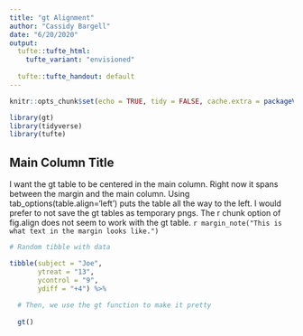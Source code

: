 ```yaml
---
title: "gt Alignment"
author: "Cassidy Bargell"
date: "6/20/2020"
output: 
  tufte::tufte_html:
    tufte_variant: "envisioned"
    
  tufte::tufte_handout: default
---
```


```r
knitr::opts_chunk$set(echo = TRUE, tidy = FALSE, cache.extra = packageVersion('tufte'))

library(gt)
library(tidyverse)
library(tufte)
```

## Main Column Title

I want the gt table to be centered in the main column. Right now it spans between the margin and the main column. Using tab_options(table.align='left') puts the table all the way to the left. I would prefer to not save the gt tables as temporary pngs. The r chunk option of fig.align does not seem to work with the gt table. 
`r margin_note("This is what text in the margin looks like.")`
```r

# Random tibble with data

tibble(subject = "Joe",
       ytreat = "13",
       ycontrol = "9",
       ydiff = "+4") %>%
  
  # Then, we use the gt function to make it pretty
  
  gt()
```

